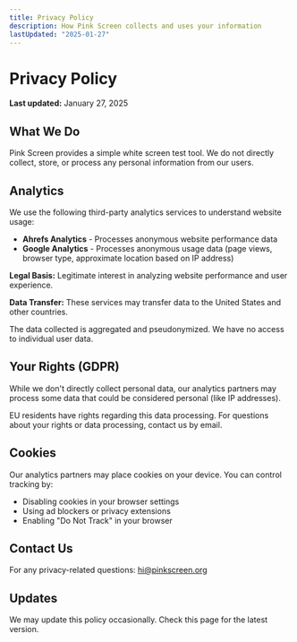 ```yaml
---
title: Privacy Policy
description: How Pink Screen collects and uses your information
lastUpdated: "2025-01-27"
---
```


# Privacy Policy

**Last updated:** January 27, 2025

## What We Do

Pink Screen provides a simple white screen test tool. We do not directly collect, store, or process any personal information from our users.

## Analytics

We use the following third-party analytics services to understand website usage:

- **Ahrefs Analytics** - Processes anonymous website performance data
- **Google Analytics** - Processes anonymous usage data (page views, browser type, approximate location based on IP address)

**Legal Basis:** Legitimate interest in analyzing website performance and user experience.

**Data Transfer:** These services may transfer data to the United States and other countries.

The data collected is aggregated and pseudonymized. We have no access to individual user data.

## Your Rights (GDPR)

While we don't directly collect personal data, our analytics partners may process some data that could be considered personal (like IP addresses).

EU residents have rights regarding this data processing. For questions about your rights or data processing, contact us by email.

## Cookies

Our analytics partners may place cookies on your device. You can control tracking by:

- Disabling cookies in your browser settings
- Using ad blockers or privacy extensions
- Enabling "Do Not Track" in your browser

## Contact Us

For any privacy-related questions: hi@pinkscreen.org

## Updates

We may update this policy occasionally. Check this page for the latest version.